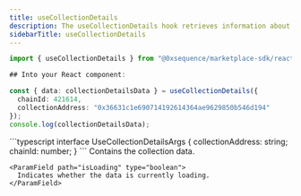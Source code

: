 ```yaml
---
title: useCollectionDetails
description: The useCollectionDetails hook retrieves information about a specific collection address.
sidebarTitle: useCollectionDetails
---
```


```typescript
import { useCollectionDetails } from "@0xsequence/marketplace-sdk/react";

## Into your React component:

const { data: collectionDetailsData } = useCollectionDetails({
  chainId: 421614,
  collectionAddress: "0x36631c1e690714192614364ae9629850b546d194"
});
console.log(collectionDetailsData);
```

<ResponseField name="useCollectionDetails details">
  <ResponseField name="* params"/>
  <Expandable>
    ```typescript
    interface UseCollectionDetailsArgs {
      collectionAddress: string;
      chainId: number;
    }
    ```
  </Expandable>
  <ResponseField name="* return properties"/>
  <Expandable>
    <ParamField path="data" type="Collection">
      Contains the collection data.
    </ParamField>

    <ParamField path="isLoading" type="boolean">
      Indicates whether the data is currently loading.
    </ParamField>

  </Expandable>
</ResponseField>
